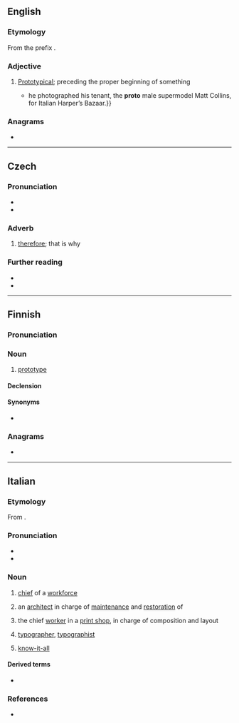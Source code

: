 {{also|Proto|protó|proto-|pro to}}
==English==

===Etymology===
From the prefix {{m|en|proto-}}.

===Adjective===
{{en-adj|-}}

# [[prototype|Prototypical]]; preceding the proper beginning of something
#* {{quote-journal|en|2007|March 11|Horacio Silva|Muscle Man|New York Times|url=http://www.nytimes.com/2007/03/11/style/tmagazine/11tmuscle.html
|passage={{...|After studying economics at Bard College in New York, Ritts moved back to the West Coast; his break came in 1978 when}} he photographed his tenant, the '''proto''' male supermodel Matt Collins, for Italian Harper’s Bazaar.}}

===Anagrams===
* {{anagrams|en|a=ooprt|Porto|Troop|porto|porto-|proot|troop|tropo|tropo-}}

----

==Czech==

===Pronunciation===
* {{IPA|cs|/ˈproto/}}
* {{audio|cs|Cs-proto.ogg|audio}}

===Adverb===
{{head|cs|adverb}}

# [[therefore]]; that is why

===Further reading===
* {{R:PSJC}}
* {{R:SSJC}}

----

==Finnish==

===Pronunciation===
{{fi-pronunciation}}

===Noun===
{{fi-noun}}

# {{lb|fi|colloquial}} [[prototype]]

====Declension====
{{fi-decl-valo|prot|||o|a}}

====Synonyms====
* {{l|fi|prototyyppi}}

===Anagrams===
* {{anagrams|fi|a=ooprt|porot}}

----

==Italian==

===Etymology===
From {{der|it|grc|πρῶτος||first}}.

===Pronunciation===
* {{it-IPA|pròto}}
* {{hyphenation|it|prò|to}}

===Noun===
{{it-noun|m}}

# {{lb|it|archaic|_|or|_|regional}} [[chief]] of a [[workforce]]
# {{lb|it|architecture|regional|Venice}} an [[architect]] in charge of [[maintenance]] and [[restoration]] of {{w|St Mark's Basilica}}
# the chief [[worker]] in a [[print shop]], in charge of composition and layout
# {{lb|it|by extension}} [[typographer]], [[typographist]]
#: {{syn|it|stampatore|tipografo}}
# {{lb|it|archaic}} [[know-it-all]]
#: {{syn|it|saccente}}

====Derived terms====
* {{l|it|sproto}}

===References===
* {{R:it:Olivetti}}
